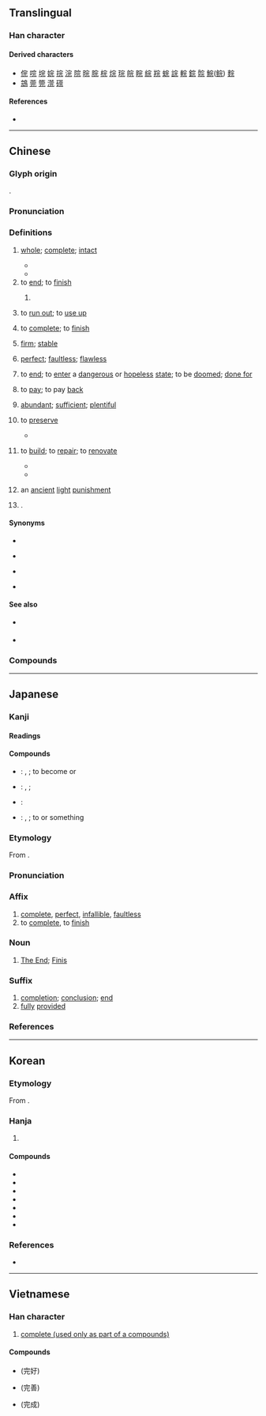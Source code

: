 {{also|宗}}
{{character info}}
==Translingual==
{{stroke order|strokes=7}}

===Han character===
{{Han char|rn=40|rad=宀|as=04|sn=7|four=30211|canj=JMMU|ids=⿱宀元}}

====Derived characters====
* [[俒]] [[唍]] [[垸]] [[㛡]] [[捖]] [[浣]] [[院]] [[晥]] [[脘]] [[梡]] [[烷]] [[琓]] [[皖]] [[睆]] [[綄]] [[羦]] [[䖾]] [[𧨎]] [[輐]] [[鋎]] [[䯘]] [[鯇]]([[鲩]]) [[䴷]]
* [[鵍]] [[莞]] [[筦]] [[𣻻]] [[𥕜]]

====References====
* {{Han ref|kx=0282.130|dkj=07079|dj=0555.010|hdz=20914.020|uh=5B8C|ud=23436|bh=A7B9|bd=42937}}

----

==Chinese==
{{zh-forms}}

===Glyph origin===
{{Han etym}}
{{Han compound|宀|t1=roof|元|ls=psc|c1=s|c2=p}}.

===Pronunciation===
{{zh-pron
|m=wán
|m-s=wan2
|c=jyun4
|g=uon4/fon4/yon4
|h=pfs=vàn/yèn/vòn;gd=van2
|h_note=vòn - “whole”
|j=van1
|mb=uǐng
|md=uòng
|mn=ml,jj,tw:oân
|mn-t=uang5/uêng5
|mn-t_note=uang5 - Shantou; uêng5 - Chaozhou
|w=3hhuoe
|x=onn2/yenn2
|mc=y
|oc=y
|ma=y
|cat=a,v,part,n,pn
}}

===Definitions===
{{zh-hanzi}}

# [[whole]]; [[complete]]; [[intact]]
#: {{zh-x|完好|intact}}
#* {{zh-x|城 入 ^趙 而 璧 留 ^秦；城 不 入，臣 請 完 璧 歸 ^趙。|If the cities are granted to Zhao, the jade will remain in Qin; if the cities are not granted, allow your servant to return to Zhao with the jade intact.|ref=Shiji}}
#* {{zh-x|大人 豈 見 覆 巢 之 下，復 有 完 卵 乎？||ref=Shishuo Xinyu}}
# to [[end]]; to [[finish]]
#: {{zh-x|說 個 沒 完|to not stop talking}}
#: {{zh-x|噉 就 完 咗 喇{laa4}？|Is that all!? / It's over just like that?|C}}
## {{non-gloss definition|Used after a verb to indicate [[perfective aspect]] (action completion).}}
#: {{zh-x|食 完|done eating|C}}
#: {{zh-x|搞 完！|Done!|C}}
#: {{zh-x|你 的 作業 做 完 了 沒有？|Have you finished your homework?}}
#: {{zh-x|我 還 沒 說 完 呢。|I have not finished talking.}}
# to [[run out]]; to [[use up]]
#: {{zh-x|信紙 用 完 了|We are out of writing paper.}}
# to [[complete]]; to [[finish]]
#: {{zh-x|完工|to complete a project}}
#: {{zh-x|完稿|to finish a piece of writing}}
# {{lb|zh|obsolete}} [[firm]]; [[stable]]
# [[perfect]]; [[faultless]]; [[flawless]]
#: {{zh-x|完人|perfect person}}
# {{lb|zh|of life}} to [[end]]; to [[enter]] a [[dangerous]] or [[hopeless]] [[state]]; to be [[doomed]]; [[done for]]
# to [[pay]]; to pay [[back]]
#: {{zh-x|完稅|to pay taxes}}
# {{lb|zh|obsolete}} [[abundant]]; [[sufficient]]; [[plentiful]]
# {{lb|zh|literary}} to [[preserve]]
#* {{zh-x|不 賂 者 以 賂 者 喪。蓋 失 強援，不能 獨 完，故 曰 弊 在 賂 ^秦 也。||ref=11th century, {{w|Su Xun}}, {{lang|zh|[[s:zh:六國論 (蘇洵)|六國論]]}}|CL}}
# {{lb|zh|literary}} to [[build]]; to [[repair]]; to [[renovate]]
#* {{zh-x|溥 彼 ^韓 城，^燕{yān} 師 所 完。|Large is the wall of [the city of] Han,<br/>Built by the multitudes of Yan.|ref=Shijing}}
#* {{zh-x|父母 使 ^舜 完 廩，捐 階，^瞽 ^瞍 焚 廩。|His parents set Shun to repair a granary, to which, the ladder having been removed, Gu Sou set fire.|ref=Mencius}}
# {{lb|zh|historical}} an [[ancient]] [[light]] [[punishment]]
# {{surname|zh}}.

====Synonyms====
* {{s|whole}}
{{zh-syn-saurus|完整}}
* {{s|Used after a verb}} {{zh-l|盡}}
* {{q|Cantonese}} {{sense|Used after a verb}} {{zh-l|嗮}}
* {{q|Hakka}} {{sense|Used after a verb}} {{zh-l|撇*}}

====See also====
* {{sense|Used after a verb}} {{zh-l|了}}
* {{qualifier|Cantonese}} {{sense|Used after a verb}} {{l|yue|咗}}

===Compounds===
{{zh-der|完成|用完|完善|完美|完全|完整|完滿|完封|完畢|沒完沒了|沒了沒完|不完全是|不完全葉|乘凶完配|劉完素|完了|完事|完人|完備|完全中立|完全小學|完全就業|完全平方|完全打擊|完全數|完全比賽|完全燃燒|完全立方|完全肥料|完全花|完全葉|完全變態|完具|完卵|完好|完好如初|完好無缺|完婚|完完全全|完工|完房|完璧|完璧歸趙|完稅|完稅貨價|完稿|完竣|完糧|完結|完結篇|完美主義|完美無缺|完聚|完膚|完蛋|完足|完達山脈|完顏|完飯|未完|沒完|玩完|玩兒完|短褐不完|神完氣足|肌無完膚|衣不完采|補完|身無完膚|體無完膚|鹿裘不完|覆巢之下無完卵}}

{{zh-cat|Beginning}}

----

==Japanese==

===Kanji===
{{ja-kanji|grade=4|rs=宀04}}

====Readings====
{{ja-readings
|goon=がん
|kanon=かん
|kun=まった-い, まっと-う
}}

====Compounds====
{{der-top|Compounds}}
* {{ja-r|完%成|かん%せい}}: {{l|en|completion}}, {{l|en|finish}}; to become {{l|en|complete}} or {{l|en|finished}}
* {{ja-r|完%全|かん%ぜん}}: {{l|en|complete}}, {{l|en|perfect}}; {{l|en|faultless}}
* {{ja-r|完%品|かん%ぴん}}: {{l|en|faultless}} {{l|en|article}}
* {{ja-r|完%了|かん%りょう}}: {{l|en|completion}}, {{l|en|finish}}; to {{l|en|complete}} or {{l|en|finish}} something
{{der-bottom}}

===Etymology===
{{ja-kanjitab|かん|yomi=kanon}}
From {{der|ja|ltc|sort=かん|-}} {{ltc-l|完}}.

===Pronunciation===
{{ja-pron|かん|acc=1|acc_ref=DJR|y=kanon}}

===Affix===
{{ja-pos|affix|かん|hhira=くわん}}

# [[complete]], [[perfect]], [[infallible]], [[faultless]]
# to [[complete]], to [[finish]]

===Noun===
{{ja-noun|かん|hhira=くわん}}

# [[The End]]; [[finis|Finis]] {{q|used at the end of a novel, movie, etc.}}

===Suffix===
{{ja-pos|suffix|かん|hhira=くわん}}

# [[completion]]; [[conclusion]]; [[end]]
# [[fully]] [[provided]]

===References===
<references/>

----

==Korean==

===Etymology===
From {{der|ko|ltc|-}} {{ltc-l|完}}.

===Hanja===
{{ko-hanja-search}}
{{ko-hanja|완전하다|완전할|완}}

# {{hanja form of|완|[[complete]]; [[whole]]}}

====Compounds====
{{der-top3|Compounds}}
* {{ko-l|완전|[[complete]]; [[whole]]|完全}}
* {{ko-l|완성|[[completion]]|完成}}
* {{ko-l|완벽|[[perfection]]|完璧}}
* {{ko-l|완료|[[completion]]|完了}}
* {{ko-l|완결|[[conclusion]]|完結}}
* {{ko-l|완패|[[defeat]]|完敗}}
* {{ko-l|미완성|[[incompletion]]|未完成}}
{{der-bottom}}

===References===
* {{R:hanjadoc|2524}}

----

==Vietnamese==

===Han character===
{{vi-readings|reading=hoàn|rs=宀04}}

# [[complete (used only as part of a  compounds)]]

====Compounds====
* {{l|vi|hoàn hảo||[[successfully]] done, [[perfect]]}} (完好)
* {{l|vi|hoàn thiện||to [[complete]], to [[perfect]]}} (完善)
* {{l|vi|hoàn thành||to [[accomplish]], to [[finish]], to [[complete]]}} (完成)